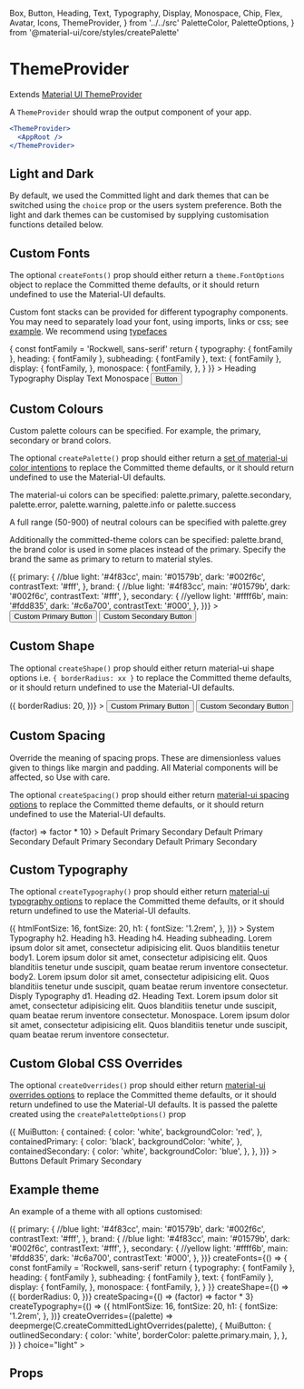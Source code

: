   Box,
  Button,
  Heading,
  Text,
  Typography,
  Display,
  Monospace,
  Chip,
  Flex,
  Avatar,
  Icons,
  ThemeProvider,
} from '../../src'
  PaletteColor,
  PaletteOptions,
} from '@material-ui/core/styles/createPalette'

<Meta title="components|ThemeProvider" component={ThemeProvider} />

# ThemeProvider

Extends [Material UI ThemeProvider](https://material-ui.com/styles/api/#themeprovider)

A `ThemeProvider` should wrap the output component of your app.

```jsx
<ThemeProvider>
  <AppRoot />
</ThemeProvider>
```

## Light and Dark

By default, we used the Committed light and dark themes that can be switched using the `choice` prop or the users system preference.
Both the light and dark themes can be customised by supplying customisation functions detailed below.

<Preview>
  <Story name="lightanddark">
    <ThemeProvider choice="light">
      <Background width="1VH">
        <Overview />
      </Background>
    </ThemeProvider>
  </Story>
</Preview>

<Preview>
  <Story name="dark">
    <ThemeProvider choice="dark">
      <Background width="1VH">
        <Overview />
      </Background>
    </ThemeProvider>
  </Story>
</Preview>

## Custom Fonts

The optional `createFonts()` prop should either return a `theme.FontOptions` object to replace the Committed theme defaults, or it should return undefined to use the Material-UI defaults.

Custom font stacks can be provided for different typography components. You may need to separately load your font, using imports, links or css; see [example](https://github.com/commitd/components/tree/master/example).
We recommend using [typefaces](https://github.com/KyleAMathews/typefaces)

<Preview>
  <Story name="default">
    <ThemeProvider
      createFonts={() => {
        const fontFamily = 'Rockwell, sans-serif'
        return {
          typography: { fontFamily },
          heading: { fontFamily },
          subheading: { fontFamily },
          text: { fontFamily },
          display: {
            fontFamily,
          },
          monospace: {
            fontFamily,
          },
        }
      }}
    >
      <Heading.h2>Heading</Heading.h2>
      <Typography>Typography</Typography>
      <Display.d1>Display</Display.d1>
      <Text>Text</Text>
      <Monospace>Monospace</Monospace>
      <Button color="primary">Button</Button>
    </ThemeProvider>
  </Story>
</Preview>

## Custom Colours

Custom palette colours can be specified. For example, the primary, secondary or brand colors.

The optional `createPalette()` prop should either return a [set of material-ui color intentions](https://material-ui.com/customization/palette/#customization) to replace the Committed theme defaults, or it should return undefined to use the Material-UI defaults.

The material-ui colors can be specified: palette.primary, palette.secondary, palette.error, palette.warning, palette.info or palette.success

A full range (50-900) of neutral colours can be specified with palette.grey

Additionally the committed-theme colors can be specified: palette.brand, the brand color is used in some places instead of the primary.
Specify the brand the same as primary to return to material styles.

<Preview>
  <Story name="custom-colors">
    <ThemeProvider
      createPaletteOptions={() => ({
        primary: {
          //blue
          light: '#4f83cc',
          main: '#01579b',
          dark: '#002f6c',
          contrastText: '#fff',
        },
        brand: {
          //blue
          light: '#4f83cc',
          main: '#01579b',
          dark: '#002f6c',
          contrastText: '#fff',
        },
        secondary: {
          //yellow
          light: '#ffff6b',
          main: '#fdd835',
          dark: '#c6a700',
          contrastText: '#000',
        },
      })}
    >
      <Button color="primary" mr={3}>
        Custom Primary Button
      </Button>
      <Button color="secondary">Custom Secondary Button</Button>
    </ThemeProvider>
  </Story>
</Preview>

## Custom Shape

The optional `createShape()` prop should either return material-ui shape options i.e. `{ borderRadius: xx }` to replace the Committed theme defaults, or it should return undefined to use the Material-UI defaults.

<Preview>
  <Story name="custom-shape">
    <ThemeProvider
      createShape={() => ({
        borderRadius: 20,
      })}
    >
      <Button color="primary" mr={3}>
        Custom Primary Button
      </Button>
      <Button color="secondary">Custom Secondary Button</Button>
    </ThemeProvider>
  </Story>
</Preview>

## Custom Spacing

Override the meaning of spacing props. These are dimensionless values given to things like margin and padding. All Material components will be affected, so Use with care.

The optional `createSpacing()` prop should either return [material-ui spacing options](https://material-ui.com/customization/spacing/) to replace the Committed theme defaults, or it should return undefined to use the Material-UI defaults.

<Preview>
  <Story name="custom-spacing">
    <C.ThemeProvider
      style={{ width: '100%', height: '100%', border: '1px' }}
      createSpacing={() => (factor) => factor * 10}
    >
      <Background width="1VH">
        <C.Column flexWrap="wrap">
          <C.Flex
            flexGrow={1}
            p={3}
            m={1}
            justifyContent="space-evenly"
            border="1px solid black"
          >
            <C.Column>
              <C.Button m={3}>Default</C.Button>
              <C.Button m={3} color="primary">
                Primary
              </C.Button>
              <C.Button m={3} color="secondary">
                Secondary
              </C.Button>
            </C.Column>
            <C.Column>
              <C.Button m={3} variant="outlined">
                Default
              </C.Button>
              <C.Button m={3} variant="outlined" color="primary">
                Primary
              </C.Button>
              <C.Button m={3} variant="outlined" color="secondary">
                Secondary
              </C.Button>
            </C.Column>
            <C.Column>
              <C.Button m={3} variant="text">
                Default
              </C.Button>
              <C.Button m={3} variant="text" color="primary">
                Primary
              </C.Button>
              <C.Button m={3} variant="text" color="secondary">
                Secondary
              </C.Button>
            </C.Column>
            <C.Column>
              <C.Button disabled={true} m={3}>
                Default
              </C.Button>
              <C.Button disabled={true} m={3} color="primary">
                Primary
              </C.Button>
              <C.Button disabled={true} m={3} color="secondary">
                Secondary
              </C.Button>
            </C.Column>
          </C.Flex>
        </C.Column>
      </Background>
    </C.ThemeProvider>
  </Story>
</Preview>

## Custom Typography

The optional `createTypography()` prop should either return [material-ui typography options](https://material-ui.com/customization/typography/) to replace the Committed theme defaults, or it should return undefined to use the Material-UI defaults.

<Preview>
  <Story name="custom-typography">
    <C.ThemeProvider
      style={{ width: '100%', height: '100%', border: '1px' }}
      createTypography={() => ({
        htmlFontSize: 16,
        fontSize: 20,
        h1: {
          fontSize: '1.2rem',
        },
      })}
    >
      <Background width="1VH">
        <C.Flex
          flexGrow={1}
          p={3}
          pt={4}
          m={1}
          border="1px solid black"
          bgcolor="background.default"
        >
          <C.Box width={1 / 2}>
            <C.Typography>System Typography</C.Typography>
            <C.Heading.h2 gutterBottom>h2. Heading</C.Heading.h2>
            <C.Heading.h3 gutterBottom>h3. Heading</C.Heading.h3>
            <C.Heading.h4 gutterBottom>h4. Heading</C.Heading.h4>
            <C.Subheading.h3 gutterBottom>
              subheading. Lorem ipsum dolor sit amet, consectetur adipisicing
              elit. Quos blanditiis tenetur
            </C.Subheading.h3>
            <C.Typography variant="body1" gutterBottom>
              body1. Lorem ipsum dolor sit amet, consectetur adipisicing elit.
              Quos blanditiis tenetur unde suscipit, quam beatae rerum inventore
              consectetur.
            </C.Typography>
            <C.Typography variant="body2" gutterBottom>
              body2. Lorem ipsum dolor sit amet, consectetur adipisicing elit.
              Quos blanditiis tenetur unde suscipit, quam beatae rerum inventore
              consectetur.
            </C.Typography>
          </C.Box>
          <C.Box width={1 / 2}>
            <C.Text>Disply Typography</C.Text>
            <C.Display.d1 gutterBottom>d1. Heading</C.Display.d1>
            <C.Display.d2 gutterBottom>d2. Heading</C.Display.d2>
            <C.Text gutterBottom>
              Text. Lorem ipsum dolor sit amet, consectetur adipisicing elit.
              Quos blanditiis tenetur unde suscipit, quam beatae rerum inventore
              consectetur.
            </C.Text>
            <C.Monospace wrap>
              Monospace. Lorem ipsum dolor sit amet, consectetur adipisicing
              elit. Quos blanditiis tenetur unde suscipit, quam beatae rerum
              inventore consectetur.
            </C.Monospace>
          </C.Box>
        </C.Flex>
      </Background>
    </C.ThemeProvider>
  </Story>
</Preview>

## Custom Global CSS Overrides

The optional `createOverrides()` prop should either return [material-ui overrides options](https://material-ui.com/customization/globals/) to replace the Committed theme defaults, or it should return undefined to use the Material-UI defaults. It is passed the palette created using the `createPaletteOptions()` prop

<Preview>
  <Story name="custom-overrides">
    <C.ThemeProvider
      style={{ width: '100%', height: '100%', border: '1px' }}
      createOverrides={(palette) => ({
        MuiButton: {
          contained: {
            color: 'white',
            backgroundColor: 'red',
          },
          containedPrimary: {
            color: 'black',
            backgroundColor: 'white',
          },
          containedSecondary: {
            color: 'white',
            backgroundColor: 'blue',
          },
        },
      })}
    >
      <Background width="1VH">
        <C.Caption>
          <C.Link href="/components/?path=/docs/components-button--default-story">
            Buttons
          </C.Link>
        </C.Caption>
        <C.Column flexWrap="wrap">
          <C.Flex
            flexGrow={1}
            p={3}
            m={1}
            justifyContent="space-evenly"
            border="1px solid black"
          >
            <C.Column>
              <C.Button m={3}>Default</C.Button>
              <C.Button m={3} color="primary">
                Primary
              </C.Button>
              <C.Button m={3} color="secondary">
                Secondary
              </C.Button>
            </C.Column>
          </C.Flex>
        </C.Column>
      </Background>
    </C.ThemeProvider>
  </Story>
</Preview>

## Example theme

An example of a theme with all options customised:

<Preview>
  <Story name="custom-theme">
    <C.ThemeProvider
      style={{ width: '100%', height: '100%', border: '1px' }}
      createPaletteOptions={() => ({
        primary: {
          //blue
          light: '#4f83cc',
          main: '#01579b',
          dark: '#002f6c',
          contrastText: '#fff',
        },
        brand: {
          //blue
          light: '#4f83cc',
          main: '#01579b',
          dark: '#002f6c',
          contrastText: '#fff',
        },
        secondary: {
          //yellow
          light: '#ffff6b',
          main: '#fdd835',
          dark: '#c6a700',
          contrastText: '#000',
        },
      })}
      createFonts={() => {
        const fontFamily = 'Rockwell, sans-serif'
        return {
          typography: { fontFamily },
          heading: { fontFamily },
          subheading: { fontFamily },
          text: { fontFamily },
          display: {
            fontFamily,
          },
          monospace: {
            fontFamily,
          },
        }
      }}
      createShape={() => ({
        borderRadius: 0,
      })}
      createSpacing={() => (factor) => factor * 3}
      createTypography={() => ({
        htmlFontSize: 16,
        fontSize: 20,
        h1: {
          fontSize: '1.2rem',
        },
      })}
      createOverrides={(palette) =>
        deepmerge(C.createCommittedLightOverrides(palette), {
          MuiButton: {
            outlinedSecondary: {
              color: 'white',
              borderColor: palette.primary.main,
            },
          },
        })
      }
      choice="light"
    >
      <Background width="1VH">
        <Overview />
      </Background>
    </C.ThemeProvider>
  </Story>
</Preview>

## Props

<Props of={ThemeProviderDocs} />
